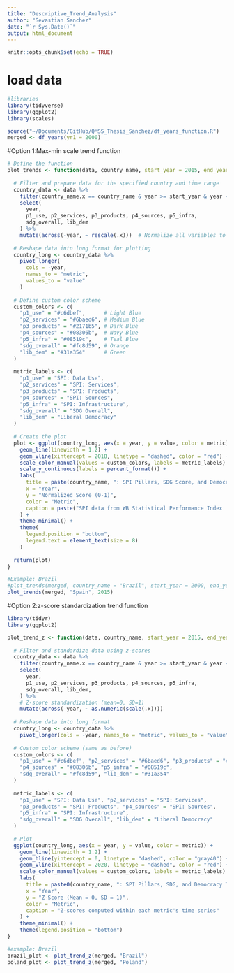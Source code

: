 ```yaml
---
title: "Descriptive_Trend_Analysis"
author: "Sevastian Sanchez"
date: "`r Sys.Date()`"
output: html_document
---
```


```r
knitr::opts_chunk$set(echo = TRUE)
```

# load data 
```r
#libraries 
library(tidyverse)
library(ggplot2)
library(scales)

source("~/Documents/GitHub/QMSS_Thesis_Sanchez/df_years_function.R")
merged <- df_years(yr1 = 2000) 
```


#Option 1:Max-min scale trend function 
```r
# Define the function
plot_trends <- function(data, country_name, start_year = 2015, end_year = 2025) {
  
  # Filter and prepare data for the specified country and time range
  country_data <- data %>%
    filter(country_name.x == country_name & year >= start_year & year <= end_year) %>%
    select(
      year,
      p1_use, p2_services, p3_products, p4_sources, p5_infra,  
      sdg_overall, lib_dem
    ) %>%
    mutate(across(-year, ~ rescale(.x)))  # Normalize all variables to 0-1 scale
  
  # Reshape data into long format for plotting
  country_long <- country_data %>%
    pivot_longer(
      cols = -year,
      names_to = "metric",
      values_to = "value"
    )
  
  # Define custom color scheme
  custom_colors <- c(
    "p1_use" = "#c6dbef",      # Light Blue
    "p2_services" = "#6baed6", # Medium Blue
    "p3_products" = "#2171b5", # Dark Blue
    "p4_sources" = "#08306b",  # Navy Blue
    "p5_infra" = "#08519c",    # Teal Blue
    "sdg_overall" = "#fc8d59", # Orange
    "lib_dem" = "#31a354"      # Green
  )
  
  metric_labels <- c(
    "p1_use" = "SPI: Data Use",
    "p2_services" = "SPI: Services",
    "p3_products" = "SPI: Products",
    "p4_sources" = "SPI: Sources",
    "p5_infra" = "SPI: Infrastructure",
    "sdg_overall" = "SDG Overall",
    "lib_dem" = "Liberal Democracy"
  )
  
  # Create the plot
  plot <- ggplot(country_long, aes(x = year, y = value, color = metric)) +
    geom_line(linewidth = 1.2) +
    geom_vline(xintercept = 2018, linetype = "dashed", color = "red") +  
    scale_color_manual(values = custom_colors, labels = metric_labels) +
    scale_y_continuous(labels = percent_format()) +  
    labs(
      title = paste(country_name, ": SPI Pillars, SDG Score, and Democracy Trends (", start_year, "-", end_year, ")", sep = ""),
      x = "Year",
      y = "Normalized Score (0-1)",
      color = "Metric",
      caption = paste("SPI data from WB Statistical Performance Index | Democracy data from V-Dem | SDG data from UN")
    ) +
    theme_minimal() +
    theme(
      legend.position = "bottom",
      legend.text = element_text(size = 8)
    )
  
  return(plot)
}

#Example: Brazil 
#plot_trends(merged, country_name = "Brazil", start_year = 2000, end_year = 2020)
plot_trends(merged, "Spain", 2015)
```

#Option 2:z-score standardization trend function 
```r
library(tidyr)
library(ggplot2)

plot_trend_z <- function(data, country_name, start_year = 2015, end_year = 2025) {
  
  # Filter and standardize data using z-scores
  country_data <- data %>%
    filter(country_name.x == country_name & year >= start_year & year <= end_year) %>%
    select(
      year,
      p1_use, p2_services, p3_products, p4_sources, p5_infra,  
      sdg_overall, lib_dem, 
    ) %>%
    # Z-score standardization (mean=0, SD=1)
    mutate(across(-year, ~ as.numeric(scale(.x))))  
  
  # Reshape data into long format
  country_long <- country_data %>%
    pivot_longer(cols = -year, names_to = "metric", values_to = "value")
  
  # Custom color scheme (same as before)
  custom_colors <- c(
    "p1_use" = "#c6dbef", "p2_services" = "#6baed6", "p3_products" = "#2171b5",
    "p4_sources" = "#08306b", "p5_infra" = "#08519c", 
    "sdg_overall" = "#fc8d59", "lib_dem" = "#31a354"
  )
  
  metric_labels <- c(
    "p1_use" = "SPI: Data Use", "p2_services" = "SPI: Services",
    "p3_products" = "SPI: Products", "p4_sources" = "SPI: Sources",
    "p5_infra" = "SPI: Infrastructure", 
    "sdg_overall" = "SDG Overall", "lib_dem" = "Liberal Democracy"
  )
  
  # Plot
  ggplot(country_long, aes(x = year, y = value, color = metric)) +
    geom_line(linewidth = 1.2) +
    geom_hline(yintercept = 0, linetype = "dashed", color = "gray40") +  # Reference line
    geom_vline(xintercept = 2020, linetype = "dashed", color = "red") +
    scale_color_manual(values = custom_colors, labels = metric_labels) +
    labs(
      title = paste0(country_name, ": SPI Pillars, SDG, and Democracy Trends (Z-Scores)"),
      x = "Year",
      y = "Z-Score (Mean = 0, SD = 1)",
      color = "Metric",
      caption = "Z-scores computed within each metric's time series"
    ) +
    theme_minimal() +
    theme(legend.position = "bottom")
}

#example: Brazil
brazil_plot <- plot_trend_z(merged, "Brazil")
poland_plot <- plot_trend_z(merged, "Poland")

```

